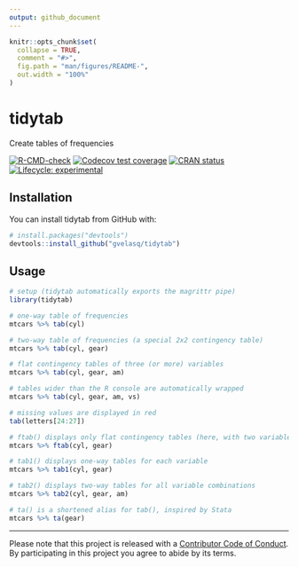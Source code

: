 ```yaml
---
output: github_document
---
```


<!-- README.md is generated from README.Rmd. Please edit that file -->

```r
knitr::opts_chunk$set(
  collapse = TRUE,
  comment = "#>",
  fig.path = "man/figures/README-",
  out.width = "100%"
)
```
# tidytab

Create tables of frequencies

<!-- badges: start -->
[![R-CMD-check](https://github.com/gvelasq/tidytab/workflows/R-CMD-check/badge.svg)](https://github.com/gvelasq/tidytab/actions)
[![Codecov test coverage](https://codecov.io/gh/gvelasq/tidytab/branch/master/graph/badge.svg)](https://codecov.io/gh/gvelasq/tidytab?branch=master)
[![CRAN status](https://www.r-pkg.org/badges/version/tidytab)](https://cran.r-project.org/package=tidytab)
[![Lifecycle: experimental](https://img.shields.io/badge/lifecycle-experimental-orange.svg)](https://lifecycle.r-lib.org/articles/stages.html#experimental)
<!-- badges: end -->

## Installation

You can install tidytab from GitHub with:

```r
# install.packages("devtools")
devtools::install_github("gvelasq/tidytab")
```

## Usage

```r
# setup (tidytab automatically exports the magrittr pipe)
library(tidytab)

# one-way table of frequencies
mtcars %>% tab(cyl)

# two-way table of frequencies (a special 2x2 contingency table)
mtcars %>% tab(cyl, gear)

# flat contingency tables of three (or more) variables
mtcars %>% tab(cyl, gear, am)

# tables wider than the R console are automatically wrapped
mtcars %>% tab(cyl, gear, am, vs)

# missing values are displayed in red
tab(letters[24:27])

# ftab() displays only flat contingency tables (here, with two variables)
mtcars %>% ftab(cyl, gear)

# tab1() displays one-way tables for each variable
mtcars %>% tab1(cyl, gear)

# tab2() displays two-way tables for all variable combinations
mtcars %>% tab2(cyl, gear, am)

# ta() is a shortened alias for tab(), inspired by Stata
mtcars %>% ta(gear)
```

---
Please note that this project is released with a [Contributor Code of Conduct](.github/CODE_OF_CONDUCT.md).
By participating in this project you agree to abide by its terms.
